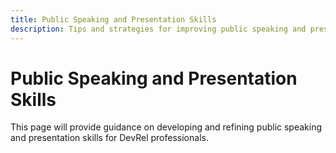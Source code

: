 ```yaml
---
title: Public Speaking and Presentation Skills
description: Tips and strategies for improving public speaking and presentation skills in DevRel
---
```


# Public Speaking and Presentation Skills

This page will provide guidance on developing and refining public speaking and presentation skills for DevRel professionals.
